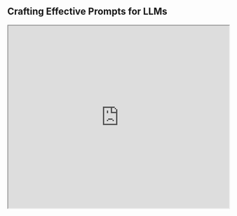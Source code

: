 ## Crafting Effective Prompts for LLMs

<iframe width="100%"
  height="415px"
  src="https://www.youtube.com/embed/8KNKjBBm1Kw?si=puEJrGFe9XSu8O-A"
  allow="accelerometer; autoplay; clipboard-write; encrypted-media; gyroscope; picture-in-picture"
  allowFullScreen
/>

Large Language Models (LLMs) offer immense power for various tasks, but their effectiveness hinges on the quality of the prompts. This blog post summarize important aspects of designing effective prompts to maximize LLM performance.

### Key Considerations for Prompt Design

**Specificity and Clarity:** 
Just like giving instructions to a human, prompts should clearly articulate the desired outcome. Ambiguity can lead to unexpected or irrelevant outputs.

**Structured Inputs and Outputs:** 
Structuring inputs using formats like JSON or XML can significantly enhance an LLM's ability to understand and process information. Similarly, specifying the desired output format (e.g., a list, paragraph, or code snippet) improves response relevance.

**Delimiters for Enhanced Structure:** 
Utilizing special characters as delimiters within prompts can further clarify the structure and segregate different elements, improving the model's understanding.

**Task Decomposition for Complex Operations:** 
Instead of presenting LLMs with a monolithic prompt encompassing multiple tasks, breaking down complex processes into simpler subtasks significantly improves clarity and performance. This allows the model to focus on each subtask individually, ultimately leading to a more accurate overall outcome.

### Advanced Prompting Strategies

**Few-Shot Prompting:** 
Providing the LLM with a few examples of desired input-output pairs guides it towards generating higher-quality responses by demonstrating the expected pattern. Learn more about few-shot prompting [here](https://www.promptingguide.ai/techniques/fewshot).

**Chain-of-Thought Prompting:** 
Encouraging the model to "think step-by-step" by explicitly prompting it to break down complex tasks into intermediate reasoning steps enhances its ability to solve problems that require logical deduction. Learn more about chain-of-thought prompting [here](https://www.promptingguide.ai/techniques/cot).

**ReAct (Reason + Act):** 
This method focuses on eliciting advanced reasoning, planning, and even tool use from the LLM. By structuring prompts to encourage these capabilities, developers can unlock more sophisticated and powerful applications. Learn more about ReAct [here](https://www.promptingguide.ai/techniques/react).

### Conclusion

Effective prompt design is crucial for harnessing the full potential of LLMs. By adhering to best practices like specificity, structured formatting, task decomposition, and leveraging advanced techniques like few-shot, chain-of-thought, and ReAct prompting, developers can significantly improve the quality, accuracy, and complexity of outputs generated by these powerful LLMs.